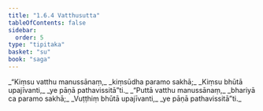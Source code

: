 ```yaml
---
title: "1.6.4 Vatthusutta"
tableOfContents: false
sidebar:
  order: 5
type: "tipitaka"
basket: "su"
book: "saga"
---
```



<DynamicBreadcrumb />

<Division number="54" book="saga">

<Paragraph number="294" type="verses" book="saga">
_“Kiṃsu vatthu manussānaṃ,_  
_kiṃsūdha paramo sakhā;_  
_Kiṃsu bhūtā upajīvanti,_  
_ye pāṇā pathavissitā”ti._  

</Paragraph>

<Paragraph number="295" type="verses" book="saga">
_“Puttā vatthu manussānaṃ,_  
_bhariyā ca paramo sakhā;_  
_Vuṭṭhiṃ bhūtā upajīvanti,_  
_ye pāṇā pathavissitā”ti._
</Paragraph>
</Division>